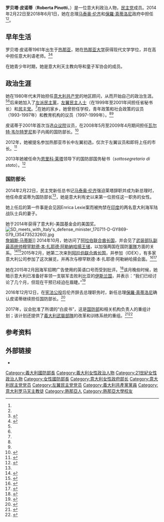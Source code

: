 {{noteTA
|1=zh-hans:真蒂洛尼;zh-hant:真蒂洛尼;zh-tw:簡提洛尼;
|2=zh-hans:马蒂斯;zh-hant:馬蒂斯;zh-tw:馬提斯;
|3=zh-hans:莱塔;zh-hant:萊塔;zh-tw:雷塔;
}}
{{Infobox officeholder
|honorific-prefix = 
|name           = 罗贝塔·皮诺蒂<br>Roberta Pinotti
|image          = Roberta Pinotti 2017.jpg
|office         = {{tsl|en|Italian Minister of Defence||意大利国防部长}}
|primeminister  = [[马泰奥·伦齐|马泰奥·伦齐]]<br />[[保羅·真蒂洛尼|保羅·真蒂洛尼]]
|term_start     = 2014年2月22日
|term_end       = 2018年6月1日
|predecessor    = {{tsl|en|Mario Mauro||马里奥·毛罗}}
|successor      = {{tsl|en|Elisabetta Trenta||伊丽莎白·特兰塔}}
|office1        = [[共和国参议院_(意大利)|参议院议员]]
|term_start1    = 2008年4月29日
|term_end1      = 
|constituency1  = [[利古里亚大区|利古里亚大区]] {{small|（2008–2018）}}<br />[[皮埃蒙特大区|皮埃蒙特大区]] {{small|（2018–至今）}}
|office2        = [[众议院_(意大利)|众议院议员]]
|term_start2    = 2001年5月30日
|term_end2      = 2008年4月28日
|constituency2  = [[利古里亚大区|利古里亚大区]]
|birth_date     = {{birth date and age|1961|5|20}}
|birth_place    = [[意大利|意大利]][[热那亚|热那亚]]
|death_date     = 
|death_place    = 
|party          = [[民主黨_(義大利)|民主党]]
|alma_mater     = [[热那亚大学|热那亚大学]]
|signature      = Roberta Pinotti signature.svg
}}
'''罗贝塔·皮诺蒂'''（'''Roberta Pinotti'''，{{bd|1961年|5月20日|||catIdx=P}}）是一位意大利政治人物，[[民主黨_(義大利)|民主党]]成员。2014年2月22日至2018年6月1日，她在总理[[马泰奥·伦齐|马泰奥·伦齐]]和[[保羅·真蒂洛尼|保羅·真蒂洛尼]]政府中担任{{tsl|en|Italian Minister of Defence||国防部长}}<ref name="l'un"/><ref name="reuters.com"/>。

== 早年生活 ==
罗贝塔·皮诺蒂1961年出生于[[热那亚|热那亚]]，她在[[热那亚大学|热那亚大学]]获得现代文学学位，并在高中担任意大利语老师。<ref name="l'un">{{cite news|title=I 16 ministri: ecco chi sono|url=http://www.unita.it/politica/totoministri-alfano-viminale-francescheni-giustizia-padoan-economia-governo-renzi-lista-colle-boschi-1.553257|accessdate=2014-02-23|newspaper=[[团结报_(意大利)|L'Unità]]|date=2014-02-21|archive-date=2014-02-24|archive-url=https://web.archive.org/web/20140224114959/http://www.unita.it/politica/totoministri-alfano-viminale-francescheni-giustizia-padoan-economia-governo-renzi-lista-colle-boschi-1.553257|dead-url=no}}</ref><ref name=ccc>{{cite news|title=Roberta Pinotti|url=http://www.corriere.it/politica/14_febbraio_21/schedapinotti-69ed1c70-9b19-11e3-8ea8-da6384aa5c66.shtml|accessdate=2014-02-23|newspaper=[[晚邮报|Corriere della Sera]]|date=2014-02-21|archive-date=2019-02-14|archive-url=https://web.archive.org/web/20190214174230/https://www.corriere.it/politica/14_febbraio_21/schedapinotti-69ed1c70-9b19-11e3-8ea8-da6384aa5c66.shtml|dead-url=no}}</ref>

在她青少年时期，她是意大利天主教向导和童子军协会的成员。

==政治生涯==
她在1980年代末开始担任[[意大利共产党|意大利共产党]]的地区顾问，从而开始自己的政治生涯。<ref name="l'un"/><ref name="ccc"/>后来她加入了[[左派民主黨|左派民主黨]]，[[左翼民主人士|左翼民主人士]]（在1999年至2001年间担任省秘书长）和[[民主黨_(義大利)|民主党]]。<ref name="l'un"/>在她的家乡，她曾担任学校，青年政策和社会政策的议员（1993-1997年）和教育机构的议员（1997-1999年）。<ref name="l'un"/><ref name="ccc"/>

皮诺蒂于2001年首次当选[[众议院_(意大利)|众议院]]议员，在2008年5月至2009年4月期间担任[[瓦尔特·韦尔特罗尼|瓦尔特·韦尔特罗尼]]影子内阁的国防部长。<ref>{{cite news|title=Governo ombra, tutti i nomi|url=http://www.corriere.it/politica/08_maggio_09/governo_ombra_lista_5f9156d2-1de4-11dd-a82d-00144f486ba6.shtml|accessdate=2014-02-23|newspaper=[[晚邮报|Corriere della Sera]]|date=2008-05-09|archive-date=2008-05-12|archive-url=https://web.archive.org/web/20080512132414/http://www.corriere.it/politica/08_maggio_09/governo_ombra_lista_5f9156d2-1de4-11dd-a82d-00144f486ba6.shtml|dead-url=no}}</ref>

2012年，她被提名参加热那亚市长中左翼初选，仅次于左翼议员{{tsl|en|Marco Doria||马可·多里亚}}和即将上任的市长{{tsl|en|Marta Vincenzi||玛塔·文琴齐}}。<ref>{{cite web|url=http://genova.repubblica.it/cronaca/2012/02/12/news/primarie_tutti_i_risultati-29766600/|title=Primarie, tutti i risultati - Genova - Repubblica.it|website=Genova - La Repubblica|access-date=2020-08-03|archive-date=2017-12-08|archive-url=https://web.archive.org/web/20171208122340/http://genova.repubblica.it/cronaca/2012/02/12/news/primarie_tutti_i_risultati-29766600/|dead-url=no}}</ref>

2013年她被任命为[[恩里科·莱塔|恩里科·莱塔]]领导下的国防部国务秘书（''sottosegretario di stato''）。<ref>{{cite web|url= http://www.governo.it/Governo/Governi/letta.html|title=Governo Letta (28/04/2013 - 21/02/2014)|publisher= Governo Italiano |accessdate= 2014-05-07|language= it|archiveurl=https://web.archive.org/web/20140305160527/http://www.governo.it/Governo/Governi/letta.html|archivedate=2014-03-05}}</ref>

===国防部长===
2014年2月22日，民主党新任总书记[[马泰奥·伦齐|马泰奥·伦齐]]强迫莱塔辞职并成为新总理时，他任命皮诺蒂为国防部长<ref name="l'un"/>，她是意大利有史以来第一位担任这一职务的女性。

她上任后的第一件事是会见因Enrica Lexie案而被拘禁在[[印度|印度]]的两名意大利海军陆战队士兵的妻子。

她于2014年获得了意大利-美国基金会的美国奖。
[[File:SD_meets_with_Italy's_defense_minister_170711-D-GY869-079_(35473523260).jpg|thumb]][[詹姆斯·马蒂斯|詹姆斯·马蒂斯]]]]
2014年10月，她访问了[[阿拉伯联合酋长国|阿拉伯联合酋长国]]，并会见了[[阿拉伯联合酋长国军事|武装部队副最高统帅]][[穆罕默德·本·扎耶德·阿勒納哈揚|穆罕默德·本·扎耶德·阿勒納哈揚]][[储君|王储]]，以加强两国在国防[[軍隊|軍隊]]方面的关系。<ref>{{cite web|url=http://www.difesa.it/EN/Primo_Piano/Pagine/20141021_Italy%E2%80%93UnitedArabEmiratesDefenceMinisterRobertaPinottimeetsSheikhMohammedBinZayedalNahyan.aspx|title=Italy – United Arab Emirates: Defence Minister Roberta Pinotti meets Sheikh Mohammed Bin Zayed al Nahyan|date=2014-10-21|accessdate=2015-03-06|website=Italian Ministry of Defence|archive-date=2020-08-10|archive-url=https://web.archive.org/web/20200810111327/http://www.difesa.it/EN/Primo_Piano/Pagine/20141021_Italy%E2%80%93UnitedArabEmiratesDefenceMinisterRobertaPinottimeetsSheikhMohammedBinZayedalNahyan.aspx|dead-url=no}}</ref><ref>{{cite web|url=http://gulfnews.com/mohammad-bin-zayed-al-nahyan-meets-italy-defence-minister-1.1402095|title=Mohammad Bin Zayed Al Nahyan meets Italy Defence Minister|date=2014-10-21|accessdate=2015-03-06|website=GulfNews|archive-date=2014-11-10|archive-url=https://web.archive.org/web/20141110190050/http://gulfnews.com/mohammad-bin-zayed-al-nahyan-meets-italy-defence-minister-1.1402095|dead-url=no}}</ref>2015年2月，她第二次来到[[阿拉伯联合酋长国|阿拉伯联合酋长国]]，并参加{{tsl|en|International Defence Industry Exhibition||国际国防工业展览会}}（IDEX），有多家意大利公司参加了这次展览，并再次与穆罕默德·本·扎耶德·阿勒納哈揚会面。<ref>{{cite web|url=http://www.difesa.it/EN/Primo_Piano/Pagine/idex.aspx|title=Idex 2015: Italy at the International Defence Industry Exhibition|date=2015-02-23|accessdate=2015-03-06|website=Italian Ministry of Defence|archive-date=2020-08-11|archive-url=https://web.archive.org/web/20200811020009/http://www.difesa.it/EN/Primo_Piano/Pagine/idex.aspx|dead-url=no}}</ref><ref>{{cite web|url=https://www.wam.ae/en/news/idex-emirates/1395276938639.html|title=Mohamed bin Zayed receives French, Italian defence ministers|date=2015-02-22|accessdate=2015-03-06|website=WAM|archiveurl=https://web.archive.org/web/20150320060116/http://www.wam.ae/en/news/idex-emirates/1395276938639.html|archivedate=2015-03-20}}</ref>

她在2015年2月因海军招聘广告使用的英语口号而受到批评。<ref>{{cite web|url=https://www.bbc.com/news/blogs-news-from-elsewhere-31453590|title=MP chides navy for English recruitment adverts|work=[[英国广播公司|BBC]]|accessdate=2015-02-14|archive-date=2020-11-08|archive-url=https://web.archive.org/web/20201108133250/https://www.bbc.com/news/blogs-news-from-elsewhere-31453590|dead-url=no}}</ref>该月晚些时候，她暗示意大利已准备好率领一支联军击败利比亚的[[伊斯兰国|伊斯兰国]]，并表示：“我们已经讨论了几个月，但现在干预已经迫在眉睫。”<ref>{{cite news|title=Italy and Libya: Fears over the sea|url=https://www.economist.com/news/europe/21644207-italians-fret-about-both-islamic-extremists-and-immigrants-fears-over-sea|accessdate=2015-02-27|work=[[经济学人|The Economist]]|date=2015-02-21|archive-date=2017-03-07|archive-url=https://web.archive.org/web/20170307114802/http://www.economist.com/news/europe/21644207-italians-fret-about-both-islamic-extremists-and-immigrants-fears-over-sea|dead-url=no}}</ref>

2016年12月12日，在[[2016年意大利宪法公投|宪法公投]]后伦齐辞去总理职务时，新任总理[[保羅·真蒂洛尼|保羅·真蒂洛尼]]确认皮诺蒂继续担任国防部长。<ref name="reuters.com">{{cite web|url=https://it.reuters.com/article/topNews/idITKBN1420P4|title=Gentiloni presenta governo, Padoan confermato all'Economia|date=2016-12-13|publisher=|via=it.reuters.com|access-date=2020-08-03|archive-date=2018-06-12|archive-url=https://web.archive.org/web/20180612162631/https://it.reuters.com/article/topNews/idITKBN1420P4|dead-url=no}}</ref>

2017年，议会批准了所谓的“白皮书”，这是[[意大利国防部|国防部]]和相关机构负责人的重组计划；该计划还提供了[[義大利武裝部隊|義大利武裝部隊]]的改革和训练系统的重组。<ref>{{Cite web |url=https://www.difesa.it/Primo_Piano/Pagine/Libro-bianco-approvato-il-ddl.aspx |title=Libro Bianco, approvato il DDL |access-date=2020-08-03 |archive-date=2021-01-18 |archive-url=https://web.archive.org/web/20210118171914/https://www.difesa.it/Primo_Piano/Pagine/Libro-bianco-approvato-il-ddl.aspx |dead-url=no }}</ref><ref>{{cite web|url=http://www.difesa.it/Primo_Piano/Pagine/Libro_bianco_il_Ministro_Pinotti_ha_illustrato_la_riforma_delle_Forze_armate.aspx|title=Libro bianco: il Ministro Pinotti ha illustrato la riforma delle Forze armate|website=www.difesa.it|access-date=2020-08-03|archive-date=2017-08-25|archive-url=https://web.archive.org/web/20170825193232/http://www.difesa.it/Primo_Piano/Pagine/Libro_bianco_il_Ministro_Pinotti_ha_illustrato_la_riforma_delle_Forze_armate.aspx|dead-url=no}}</ref>

==参考资料==
{{reflist|30em}}

== 外部链接 ==
{{Commons category|Roberta Pinotti}}
* {{Official website|www.robertapinotti.it}}

{{s-start}}
{{s-off}}
{{s-bef|before={{tsl|en|Mario Mauro||马里奥·毛罗}}}}
{{s-ttl|title={{tsl|en|Italian Minister of Defence||意大利国防部长}}|years=2014–2018}}
{{s-aft|after={{tsl|en|Elisabetta Trenta||伊丽莎白·特兰塔}}}}
{{s-end}}

{{DEFAULTSORT:Pinotti, Roberta}}
[[Category:義大利國防部長|Category:義大利國防部長]]
[[Category:義大利女性政治人物|Category:義大利女性政治人物]]
[[Category:21世紀女性政治人物|Category:21世紀女性政治人物]]
[[Category:女性國防部長|Category:女性國防部長]]
[[Category:意大利女性政府部长|Category:意大利女性政府部长]]
[[Category:意大利民主党党员|Category:意大利民主党党员]]
[[Category:左翼民主党党员|Category:左翼民主党党员]]
[[Category:義大利共產黨黨員|Category:義大利共產黨黨員]]
[[Category:意大利罗马天主教徒|Category:意大利罗马天主教徒]]
[[Category:熱那亞人|Category:熱那亞人]]
[[Category:熱那亞大學校友|Category:熱那亞大學校友]]